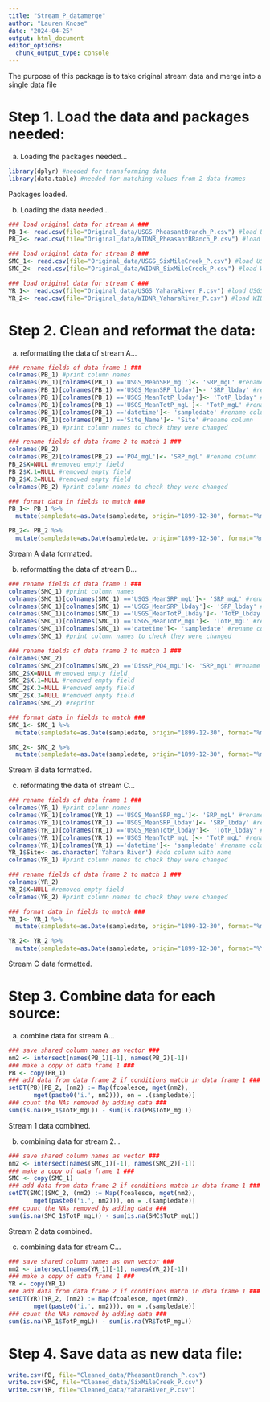 ```yaml
---
title: "Stream_P_datamerge"
author: "Lauren Knose"
date: "2024-04-25"
output: html_document
editor_options: 
  chunk_output_type: console
---
```


The purpose of this package is to take original stream data and merge into a single data file

# Step 1. Load the data and packages needed:

a) Loading the packages needed...

```r
library(dplyr) #needed for transforming data
library(data.table) #needed for matching values from 2 data frames
```

Packages loaded.


b) Loading the data needed...

```r
### load original data for stream A ###
PB_1<- read.csv(file="Original_data/USGS_PheasantBranch_P.csv") #load USGS data, Pheasant Branch
PB_2<- read.csv(file="Original_data/WIDNR_PheasantBRanch_P.csv") #load WIDNR data, Pheasant Branch

### load original data for stream B ###
SMC_1<- read.csv(file="Original_data/USGS_SixMileCreek_P.csv") #load USGS data, Six Mile Creek
SMC_2<- read.csv(file="Original_data/WIDNR_SixMileCreek_P.csv") #load WIDNR data, Six Mile Creek

### load original data for stream C ###
YR_1<- read.csv(file="Original_data/USGS_YaharaRiver_P.csv") #load USGS data, Yahara River
YR_2<- read.csv(file="Original_data/WIDNR_YaharaRiver_P.csv") #load WIDNR data, Yahara River
```

# Step 2. Clean and reformat the data:

a) reformatting the data of stream A...

```r
### rename fields of data frame 1 ###
colnames(PB_1) #print column names
colnames(PB_1)[colnames(PB_1) =='USGS_MeanSRP_mgL']<- 'SRP_mgL' #rename column
colnames(PB_1)[colnames(PB_1) =='USGS_MeanSRP_lbday']<- 'SRP_lbday' #rename column
colnames(PB_1)[colnames(PB_1) =='USGS_MeanTotP_lbday']<- 'TotP_lbday' #rename column
colnames(PB_1)[colnames(PB_1) =='USGS_MeanTotP_mgL']<- 'TotP_mgL' #rename column
colnames(PB_1)[colnames(PB_1) =='datetime']<- 'sampledate' #rename column
colnames(PB_1)[colnames(PB_1) =='Site_Name']<- 'Site' #rename column
colnames(PB_1) #print column names to check they were changed

### rename fields of data frame 2 to match 1 ###
colnames(PB_2)
colnames(PB_2)[colnames(PB_2) =='PO4_mgL']<- 'SRP_mgL' #rename column
PB_2$X=NULL #removed empty field
PB_2$X.1=NULL #removed empty field
PB_2$X.2=NULL #removed empty field
colnames(PB_2) #print column names to check they were changed

### format data in fields to match ###
PB_1<- PB_1 %>%
  mutate(sampledate=as.Date(sampledate, origin="1899-12-30", format="%m/%d/%Y"))

PB_2<- PB_2 %>%
  mutate(sampledate=as.Date(sampledate, origin="1899-12-30", format="%m/%d/%Y"))
```

Stream A data formatted.

b) reformatting the data of stream B...

```r
### rename fields of data frame 1 ###
colnames(SMC_1) #print column names
colnames(SMC_1)[colnames(SMC_1) =='USGS_MeanSRP_mgL']<- 'SRP_mgL' #rename column
colnames(SMC_1)[colnames(SMC_1) =='USGS_MeanSRP_lbday']<- 'SRP_lbday' #rename column
colnames(SMC_1)[colnames(SMC_1) =='USGS_MeanTotP_lbday']<- 'TotP_lbday' #rename column
colnames(SMC_1)[colnames(SMC_1) =='USGS_MeanTotP_mgL']<- 'TotP_mgL' #rename column
colnames(SMC_1)[colnames(SMC_1) =='datetime']<- 'sampledate' #rename column
colnames(SMC_1) #print column names to check they were changed

### rename fields of data frame 2 to match 1 ###
colnames(SMC_2)
colnames(SMC_2)[colnames(SMC_2) =='DissP_PO4_mgL']<- 'SRP_mgL' #rename column
SMC_2$X=NULL #removed empty field
SMC_2$X.1=NULL #removed empty field
SMC_2$X.2=NULL #removed empty field
SMC_2$X.3=NULL #removed empty field
colnames(SMC_2) #reprint 

### format data in fields to match ###
SMC_1<- SMC_1 %>%
  mutate(sampledate=as.Date(sampledate, origin="1899-12-30", format="%m/%d/%Y"))

SMC_2<- SMC_2 %>%
  mutate(sampledate=as.Date(sampledate, origin="1899-12-30", format="%m/%d/%Y"))
```

Stream B data formatted.

c) reformating the data of stream C...

```r
### rename fields of data frame 1 ###
colnames(YR_1) #print column names
colnames(YR_1)[colnames(YR_1) =='USGS_MeanSRP_mgL']<- 'SRP_mgL' #rename column
colnames(YR_1)[colnames(YR_1) =='USGS_MeanSRP_lbday']<- 'SRP_lbday' #rename column
colnames(YR_1)[colnames(YR_1) =='USGS_MeanTotP_lbday']<- 'TotP_lbday' #rename column
colnames(YR_1)[colnames(YR_1) =='USGS_MeanTotP_mgL']<- 'TotP_mgL' #rename column
colnames(YR_1)[colnames(YR_1) =='datetime']<- 'sampledate' #rename column
YR_1$Site<- as.character('Yahara River') #add column with name
colnames(YR_1) #print column names to check they were changed

### rename fields of data frame 2 to match 1 ###
colnames(YR_2)
YR_2$X=NULL #removed empty field
colnames(YR_2) #print column names to check they were changed

### format data in fields to match ###
YR_1<- YR_1 %>%
  mutate(sampledate=as.Date(sampledate, origin="1899-12-30", format="%m/%d/%Y"))

YR_2<- YR_2 %>%
  mutate(sampledate=as.Date(sampledate, origin="1899-12-30", format="%Y-%m-%d"))
```

Stream C data formatted.

# Step 3. Combine data for each source:

a) combine data for stream A...

```r
### save shared column names as vector ###
nm2 <- intersect(names(PB_1)[-1], names(PB_2)[-1])
### make a copy of data frame 1 ###
PB <- copy(PB_1)
### add data from data frame 2 if conditions match in data frame 1 ###
setDT(PB)[PB_2, (nm2) := Map(fcoalesce, mget(nm2),
       mget(paste0('i.', nm2))), on = .(sampledate)]
### count the NAs removed by adding data ###
sum(is.na(PB_1$TotP_mgL)) - sum(is.na(PB$TotP_mgL))
```

Stream 1 data combined.

b) combining data for stream 2...

```r
### save shared column names as vector ###
nm2 <- intersect(names(SMC_1)[-1], names(SMC_2)[-1])
### make a copy of data frame 1 ###
SMC <- copy(SMC_1)
### add data from data frame 2 if conditions match in data frame 1 ###
setDT(SMC)[SMC_2, (nm2) := Map(fcoalesce, mget(nm2),
       mget(paste0('i.', nm2))), on = .(sampledate)]
### count the NAs removed by adding data ###
sum(is.na(SMC_1$TotP_mgL)) - sum(is.na(SMC$TotP_mgL))
```
Stream 2 data combined.

c) combining data for stream C…

```r
### save shared column names as own vector ###
nm2 <- intersect(names(YR_1)[-1], names(YR_2)[-1])
### make a copy of data frame 1 ###
YR <- copy(YR_1)
### add data from data frame 2 if conditions match in data frame 1 ###
setDT(YR)[YR_2, (nm2) := Map(fcoalesce, mget(nm2),
       mget(paste0('i.', nm2))), on = .(sampledate)]
### count the NAs removed by adding data ###
sum(is.na(YR_1$TotP_mgL)) - sum(is.na(YR$TotP_mgL))
```

# Step 4. Save data as new data file:

```r
write.csv(PB, file="Cleaned_data/PheasantBranch_P.csv")
write.csv(SMC, file="Cleaned_data/SixMileCreek_P.csv")
write.csv(YR, file="Cleaned_data/YaharaRiver_P.csv")
```